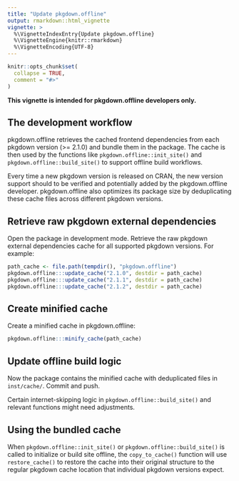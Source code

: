 ```yaml
---
title: "Update pkgdown.offline"
output: rmarkdown::html_vignette
vignette: >
  %\VignetteIndexEntry{Update pkgdown.offline}
  %\VignetteEngine{knitr::rmarkdown}
  %\VignetteEncoding{UTF-8}
---
```


```r
knitr::opts_chunk$set(
  collapse = TRUE,
  comment = "#>"
)
```

**This vignette is intended for pkgdown.offline developers only.**

## The development workflow

pkgdown.offline retrieves the cached frontend dependencies from each
pkgdown version (>= 2.1.0) and bundle them in the package. The cache is
then used by the functions like `pkgdown.offline::init_site()` and
`pkgdown.offline::build_site()` to support offline build workflows.

Every time a new pkgdown version is released on CRAN, the new version support
should to be verified and potentially added by the pkgdown.offline developer.
pkgdown.offline also optimizes its package size by deduplicating these cache
files across different pkgdown versions.

## Retrieve raw pkgdown external dependencies

Open the package in development mode. Retrieve the raw pkgdown external
dependencies cache for all supported pkgdown versions. For example:

```r
path_cache <- file.path(tempdir(), "pkgdown.offline")
pkgdown.offline:::update_cache("2.1.0", destdir = path_cache)
pkgdown.offline:::update_cache("2.1.1", destdir = path_cache)
pkgdown.offline:::update_cache("2.1.2", destdir = path_cache)
```

## Create minified cache

Create a minified cache in pkgdown.offline:

```r
pkgdown.offline:::minify_cache(path_cache)
```

## Update offline build logic

Now the package contains the minified cache with deduplicated files in
`inst/cache/`. Commit and push.

Certain internet-skipping logic in `pkgdown.offline::build_site()` and
relevant functions might need adjustments.

## Using the bundled cache

When `pkgdown.offline::init_site()` or `pkgdown.offline::build_site()`
is called to initialize or build site offline, the `copy_to_cache()` function
will use `restore_cache()` to restore the cache into their original structure
to the regular pkgdown cache location that individual pkgdown versions expect.
